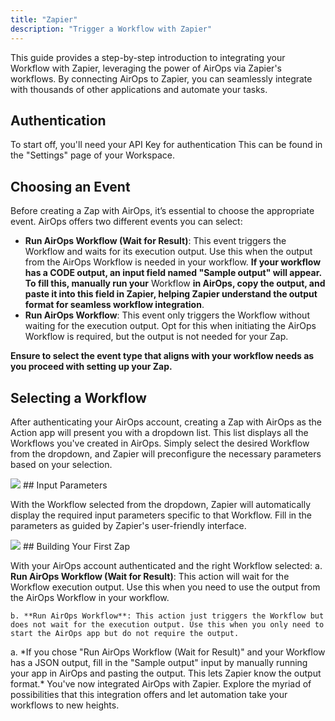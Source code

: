```yaml
---
title: "Zapier"
description: "Trigger a Workflow with Zapier"
---
```


This guide provides a step-by-step introduction to integrating your Workflow with Zapier, leveraging the power of AirOps via Zapier's workflows. By connecting AirOps to Zapier, you can seamlessly integrate with thousands of other applications and automate your tasks.

## Authentication

To start off, you'll need your API Key for authentication This can be found in the "Settings" page of your Workspace.

## Choosing an Event

Before creating a Zap with AirOps, it’s essential to choose the appropriate event. AirOps offers two different events you can select:

- **Run AirOps Workflow (Wait for Result)**: This event triggers the Workflow and waits for its execution output. Use this when the output from the AirOps Workflow is needed in your workflow. **If your workflow has a CODE output, an input field named "Sample output" will appear. To fill this, manually run your** Workflow **in AirOps, copy the output, and paste it into this field in Zapier, helping Zapier understand the output format for seamless workflow integration**.
- **Run AirOps Workflow**: This event only triggers the Workflow without waiting for the execution output. Opt for this when initiating the AirOps Workflow is required, but the output is not needed for your Zap.

**Ensure to select the event type that aligns with your workflow needs as you proceed with setting up your Zap.**

## Selecting a Workflow

After authenticating your AirOps account, creating a Zap with AirOps as the Action app will present you with a dropdown list. This list displays all the Workflows you've created in AirOps. Simply select the desired Workflow from the dropdown, and Zapier will preconfigure the necessary parameters based on your selection.
<Frame>
<img src="/images/selecting-a-workflow.avif"/>
</Frame>
## Input Parameters

With the Workflow selected from the dropdown, Zapier will automatically display the required input parameters specific to that Workflow. Fill in the parameters as guided by Zapier's user-friendly interface.
<Frame>
<img src="/images/execute-in-airops.avif"/>
</Frame>
## Building Your First Zap

With your AirOps account authenticated and the right Workflow selected:
<Steps>
<Step title="Choose a Trigger app from the Zapier library and define its event."/>
<Step title="For the Action, select AirOps from the list of available Workflows. You will be presented with two types of actions:">
	a. **Run AirOps Workflow (Wait for Result)**: This action will wait for the Workflow execution output. Use this when you need to use the output from the AirOps Workflow in your workflow.
	
    b. **Run AirOps Workflow**: This action just triggers the Workflow but does not wait for the execution output. Use this when you only need to start the AirOps app but do not require the output.
</Step>
<Step title="Pick your desired AirOps Workflow from the dropdown."/>
<Step title="Fill in any required parameters that Zapier presents.">
	a. *If you chose "Run AirOps Workflow (Wait for Result)" and your Workflow has a JSON output, fill in the "Sample output" input by manually running your app in AirOps and pasting the output. This lets Zapier know the output format.*
</Step>
<Step title="Test your Zap to ensure it runs smoothly."/>
<Step title="Congratulations!">
 You've now integrated AirOps with Zapier. Explore the myriad of possibilities that this integration offers and let automation take your workflows to new heights.
</Step>
</Steps>